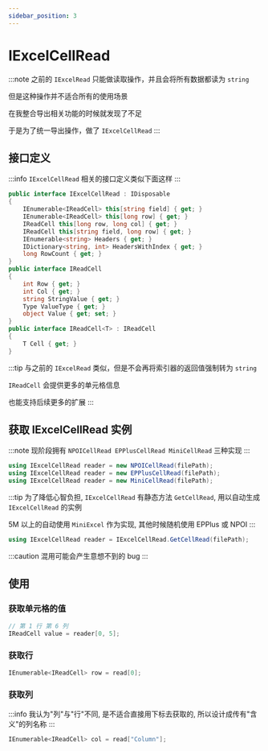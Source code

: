 ```yaml
---
sidebar_position: 3
---
```


# IExcelCellRead

:::note
之前的 `IExcelRead` 只能做读取操作，并且会将所有数据都读为 `string`

但是这种操作并不适合所有的使用场景

在我整合导出相关功能的时候就发现了不足

于是为了统一导出操作，做了 `IExcelCellRead`
:::

## 接口定义

:::info
`IExcelCellRead` 相关的接口定义类似下面这样
:::

```csharp
public interface IExcelCellRead : IDisposable
{
    IEnumerable<IReadCell> this[string field] { get; }
    IEnumerable<IReadCell> this[long row] { get; }
    IReadCell this[long row, long col] { get; }
    IReadCell this[string field, long row] { get; }
    IEnumerable<string> Headers { get; }
    IDictionary<string, int> HeadersWithIndex { get; }
    long RowCount { get; }
}
public interface IReadCell
{
    int Row { get; }
    int Col { get; }
    string StringValue { get; }
    Type ValueType { get; }
    object Value { get; set; }
}
public interface IReadCell<T> : IReadCell
{
    T Cell { get; }
}
```

:::tip
与之前的 `IExcelRead` 类似，但是不会再将索引器的返回值强制转为 `string`

`IReadCell` 会提供更多的单元格信息

也能支持后续更多的扩展
:::

## 获取 IExcelCellRead 实例

:::note
现阶段拥有 `NPOICellRead EPPlusCellRead MiniCellRead` 三种实现
:::

```csharp
using IExcelCellRead reader = new NPOICellRead(filePath);
using IExcelCellRead reader = new EPPlusCellRead(filePath);
using IExcelCellRead reader = new MiniCellRead(filePath);
```

:::tip
为了降低心智负担, `IExcelCellRead` 有静态方法 `GetCellRead`, 用以自动生成 `IExcelCellRead` 的实例

5M 以上的自动使用 `MiniExcel` 作为实现, 其他时候随机使用 EPPlus 或 NPOI
:::

```csharp
using IExcelCellRead reader = IExcelCellRead.GetCellRead(filePath);
```

:::caution
混用可能会产生意想不到的 bug
:::

## 使用

### 获取单元格的值

```csharp
// 第 1 行 第 6 列
IReadCell value = reader[0, 5];
```

### 获取行

```csharp
IEnumerable<IReadCell> row = read[0];
```

### 获取列

:::info
我认为"列"与"行"不同, 是不适合直接用下标去获取的, 所以设计成传有"含义"的列名称
:::

```csharp
IEnumerable<IReadCell> col = read["Column"];
```
